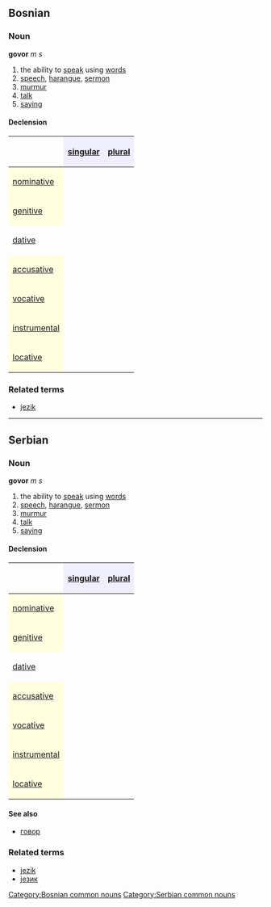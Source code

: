 ==Bosnian==
===Noun===
'''govor''' ''m s''
#the ability to [[speak]] using [[words]]
#[[speech]], [[harangue]], [[sermon]]
#[[murmur]]
#[[talk]]
#[[saying]]
====Declension====
{| border="1" cellpadding="4" cellspacing="0"
!
! style="background-color: #EFEFFF" align="center"|[[singular]]
! style="background-color: #EFEFFF" align="center"|[[plural]]
|-
! style="background-color: #FFFFE0" align="left"|[[nominative case|nominative]]
| align="center"|{{Unicode|govor}}
| align="center"|{{Unicode|govori}}
|-
! style="background-color: #FFFFE0" align="left"|[[genitive case|genitive]]
| align="center"|{{Unicode|govora}}
| align="center"|{{Unicode|govora}}
|-
! style="backgrond-color: #FFFFE0" align="left"|[[dative case|dative]]
| align="center"|{{Unicode|govoru}}
| align="center"|{{Unicode|govorima}}
|-
! style="background-color: #FFFFE0" align="left"|[[accusative case|accusative]]
| align="center"|{{Unicode|govora}}
| align="center"|{{Unicode|govora}}
|-
! style="background-color: #FFFFE0" align="left"|[[vocative case|vocative]]
| align="center"|{{Unicode|govore}}
| align="center"|{{Unicode|govori}}
|-
! style="background-color: #FFFFE0" align="left"|[[instrumental case|instrumental]]
| align="center"|{{Unicode|govorom}}
| align="center"|{{Unicode|govorima}}
|-
! style="background-color: #FFFFE0" align="left"|[[locative case|locative]]
| align="center"|{{Unicode|govoru}}
| align="center"|{{Unicode|govorima}}
|}
===Related terms===
*[[jezik]]
[[Category:Bosnian common nouns]]
----
==Serbian==
===Noun===
'''govor''' ''m s''
#the ability to [[speak]] using [[words]]
#[[speech]], [[harangue]], [[sermon]]
#[[murmur]]
#[[talk]]
#[[saying]]
====Declension====
{| border="1" cellpadding="4" cellspacing="0"
!
! style="background-color: #EFEFFF" align="center"|[[singular]]
! style="background-color: #EFEFFF" align="center"|[[plural]]
|-
! style="background-color: #FFFFE0" align="left"|[[nominative case|nominative]]
| align="center"|{{Unicode|govor}}
| align="center"|{{Unicode|govori}}
|-
! style="background-color: #FFFFE0" align="left"|[[genitive case|genitive]]
| align="center"|{{Unicode|govora}}
| align="center"|{{Unicode|govora}}
|-
! style="backgrond-color: #FFFFE0" align="left"|[[dative case|dative]]
| align="center"|{{Unicode|govoru}}
| align="center"|{{Unicode|govorima}}
|-
! style="background-color: #FFFFE0" align="left"|[[accusative case|accusative]]
| align="center"|{{Unicode|govora}}
| align="center"|{{Unicode|govora}}
|-
! style="background-color: #FFFFE0" align="left"|[[vocative case|vocative]]
| align="center"|{{Unicode|govore}}
| align="center"|{{Unicode|govori}}
|-
! style="background-color: #FFFFE0" align="left"|[[instrumental case|instrumental]]
| align="center"|{{Unicode|govorom}}
| align="center"|{{Unicode|govorima}}
|-
! style="background-color: #FFFFE0" align="left"|[[locative case|locative]]
| align="center"|{{Unicode|govoru}}
| align="center"|{{Unicode|govorima}}
|}
====See also====
*[[говор]]
===Related terms===
*[[jezik]]
*[[језик]]
[[Category:Serbian common nouns]]